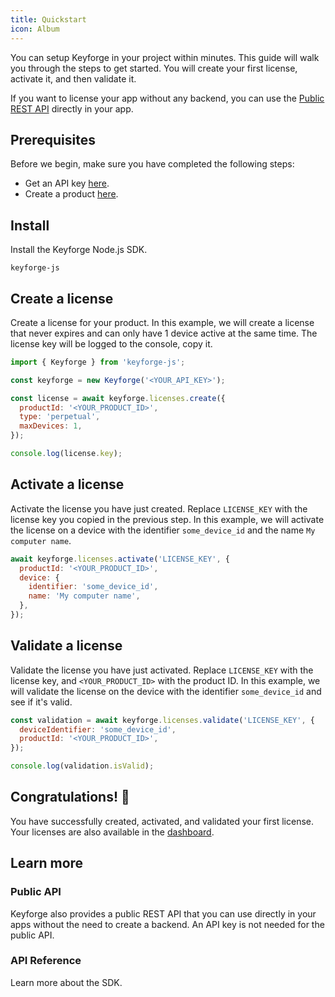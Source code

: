 ```yaml
---
title: Quickstart
icon: Album
---
```


You can setup Keyforge in your project within minutes. This guide will walk you through the steps to get started. You will create your first license, activate it, and then validate it.

If you want to license your app without any backend, you can use the [Public REST API](/api-reference/public) directly in your app.

## Prerequisites

Before we begin, make sure you have completed the following steps:

- Get an API key [here](https://keyforge.dev/dashboard/api-keys).
- Create a product [here](https://keyforge.dev/dashboard/products).

<Steps>
<Step>

## Install

Install the Keyforge Node.js SDK.

```package-install
keyforge-js
```

</Step>

<Step>

## Create a license

Create a license for your product. In this example, we will create a license that never expires and can only have 1 device active at the same time. The license key will be logged to the console, copy it.

```js
import { Keyforge } from 'keyforge-js';

const keyforge = new Keyforge('<YOUR_API_KEY>');

const license = await keyforge.licenses.create({
  productId: '<YOUR_PRODUCT_ID>',
  type: 'perpetual',
  maxDevices: 1,
});

console.log(license.key);
```

</Step>

<Step>

## Activate a license

Activate the license you have just created. Replace `LICENSE_KEY` with the license key you copied in the previous step. In this example, we will activate the license on a device with the identifier `some_device_id` and the name `My computer name`.

```js
await keyforge.licenses.activate('LICENSE_KEY', {
  productId: '<YOUR_PRODUCT_ID>',
  device: {
    identifier: 'some_device_id',
    name: 'My computer name',
  },
});
```

</Step>

<Step>

## Validate a license

Validate the license you have just activated. Replace `LICENSE_KEY` with the license key, and `<YOUR_PRODUCT_ID>` with the product ID. In this example, we will validate the license on the device with the identifier `some_device_id` and see if it's valid.

```js
const validation = await keyforge.licenses.validate('LICENSE_KEY', {
  deviceIdentifier: 'some_device_id',
  productId: '<YOUR_PRODUCT_ID>',
});

console.log(validation.isValid);
```

</Step>

<Step>

## Congratulations! 🎉

You have successfully created, activated, and validated your first license. Your licenses are also available in the [dashboard](https://keyforge.dev/dashboard/licenses).

</Step>

</Steps>

## Learn more

### Public API

Keyforge also provides a public REST API that you can use directly in your apps without the need to create a backend. An API key is not needed for the public API.

<Cards>
  <Card
    title="Validate license"
    href="/api-reference/public/validate-license"
    description="Validate a license."
  />
  <Card
    title="Activate license"
    href="/api-reference/public/activate-license"
    description="Activate a license."
  />
</Cards>

### API Reference

Learn more about the SDK.

<Cards>
  <Card
    title="Products"
    href="/api-reference/products"
    description="Create and manage products with the SDK."
  />
  <Card
    title="Licenses"
    href="/api-reference/licenses"
    description="Create and manage licenses with the SDK."
  />
  <Card
    title="Portal"
    href="/api-reference/portal"
    description="Interact with the Keyforge portal using the SDK."
  />
</Cards>
